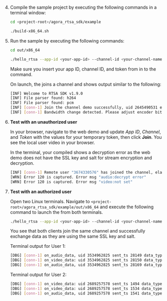 <PlatformWrapper platform="linux-c">

4. Compile the sample project by executing the following commands in a terminal window:
    
    ```bash
    cd <project-root>/agora_rtsa_sdk/example
    
    ./build-x86_64.sh
    ```

1. Run the sample <Vpl k="CLIENT" /> by executing the following commands:

    ```bash
    cd out/x86_64

    ./hello_rtsa --app-id <your-app-id> --channel-id <your-channel-name> --token <authentication-token>
    ```
    
    Make sure you insert your app ID, channel ID, and token from <Vg k="CONSOLE" /> in to the command.

    On launch, the <Vpl k="CLIENT" /> joins a channel and shows output similar to the following:

    ```bash
    [INF] Welcome to RTSA SDK v1.9.0
    [INF] File parser found: h264
    [INF] File parser found: pcm
    [INF] [conn-1] Join the channel demo successfully, uid 2645490531 elapsed 602 ms
    [INF] [conn-1] Bandwidth change detected. Please adjust encoder bitrate to 499 kbps
    ```

1. **Test with an unauthorized user** 
    
    In your browser, navigate to the <Link target="_blank" to="{{Global.DEMO_BASIC_VIDEO_CALL_URL}}"><Vg k="COMPANY" /> web demo</Link> and update _App ID_, _Channel_, and _Token_ with the values for your temporary token, then click **Join**. You see the local user video in your browser.
    
    In the terminal, your compiled <Vpl k="CLIENT" /> shows a decryption error as the web demo does not have the SSL key and salt for stream encryption and decryption.

    ```bash
    [INF] [conn-1] Remote user "3674330576" has joined the channel, elapsed 6784 ms
    [WRN] Error 120 is captured. Error msg "audio:decrypt error"
    [WRN] Error 120 is captured. Error msg "video:not set"
    ```

1. **Test with an authorized user** 

    Open two Linux terminals. Navigate to `<project-root>/agora_rtsa_sdk/example/out/x86_64` and execute the following command to launch the <Vpl k="CLIENT" /> from both terminals.

    ```bash
    ./hello_rtsa --app-id <your-app-id> --channel-id <your-channel-name> --token <authentication-token>
    ```
    
    You see that both clients join the same channel and successfully exchange data as they are using the same SSL key and salt.

    Terminal output for User 1:

    ```bash
    [DBG] [conn-1] on_audio_data, uid 3534962825 sent_ts 28149 data_type 100, len 640
    [DBG] [conn-1] on_video_data: uid 3534962825 sent_ts 28150 data_type 2 frame_type 4 stream_type 0 len 618
    [DBG] [conn-1] on_audio_data, uid 3534962825 sent_ts 28169 data_type 100, len 640
    ```

    Terminal output for User 2:

    ```bash
    [DBG] [conn-1] on_video_data: uid 2689257578 sent_ts 1494 data_type 2 frame_type 4 stream_type 0 len 160
    [DBG] [conn-1] on_video_data: uid 2689257578 sent_ts 1534 data_type 2 frame_type 4 stream_type 0 len 189
    [DBG] [conn-1] on_audio_data, uid 2689257578 sent_ts 1541 data_type 100, len 640
    ```

</PlatformWrapper>